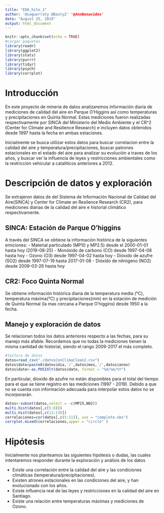 ```yaml
---
title: "EDA_hito_1"
author: '@saguerraty @BastyZ' '@AnnBenavides'
date: "August 25, 2019"
output: html_document
---
```


```r
knitr::opts_chunk$set(echo = TRUE)
#cargar paquetes
library(readr)
library(ggplot2)
library(stats)
library(purrr)
library(tidyr)
library(psych)
library(corrplot)
```

# Introducción

En este proyecto de minería de datos analizaremos información diaria de mediciones de calidad del aire en Parque O'Higgins así como temperaturas y precipitaciones en Quinta Normal. Estas mediciones fueron realizadas respectivamente por SINCA del Ministerio del Medio Ambiente y el CR^2 (Center for Climate and Resilience Research) e incluyen datos obtenidos desde 1997 hasta la fecha en ambas estaciones.

Inicialmente se busca utilizar estos datos para buscar correlacion entre la calidad del aire y temperatura/precipitaciones, buscar patrones estacionales en el estado del aire para analizar su evolución a traves de los años, y buscar ver la influencia de leyes y restricciones ambientales como la restricción vehicular a cataliticos anteriores a 2012.

# Descripción de datos y exploración
Se extrajeron datos de del Sistema de Información Nacional de Calidad del Aire(SINCA) y Center for Climate an Resilence Research (CR2), para mediciones diarias de la calidad del aire e historial climático respectivamente.

## SINCA: Estación de Parque O'higgins
A través del SINCA se obtiene la información histórica de la siguientes emiciones:
- Material particulado (MP10 y MP2.5) desde el 2000-01-01 hasta hoy (2019-08-25)
- Monóxido de carbono (CO) desde 1997-04-08 hasta hoy
- Ozono (O3) desde 1997-04-02 hasta hoy
- Dióxido de azufre (SO2) desde 1997-07-19 hasta 2017-01-08
- Dióxido de nitrógeno (NO2) desde 2009-03-26 hasta hoy

## CR2: Foco Quinta Normal
Se obtiene información histórica diaria de la temperatura media (°C), temperatura máxima(°C) y precipitaciones(mm) en la estación de medición de Quinta Normal (la mas cercana a Parque O'higgins) desde 1950 a la fecha.

## Manejo y exploración de datos
Se relacionan todos los datos anteriores respecto a las fechas, para su manejo más afable. Recordemos que no todas la mediciones tienen la misma cantidad de historial, siendo el rango 2009-2017 el más completo. 
```r
#lectura de datos
datos=read_csv("./datosConClimaClean2.csv")
datos$date=paste0(datos$dia,'/',datos$mes,'/',datos$anno)
datos$date<-as.POSIXlt(datos$date, format = "%d/%m/%Y")
```
En particular, dioxido de azufre no están disponibles para el total del tiempo para el que se tiene registro en las mediciones (1997 - 2019). Debido a que no se cuenta con información adecuada para interpolar estos datos no se incorporarán.
```r
datos<-subset(datos,select = -c(MP25,NO2))
multi.hist(datos[,c(5:8)])   
multi.hist(datos[,c(11:13)])
correlaciones=cor(datos[,c(5:11)], use = "complete.obs")
corrplot.mixed(correlaciones,upper = "circle" )
```

<!-- # TODO: promedios mensuales y comparación anual de dichos meses (ej. Abril 97-19) -->
<!-- # TODO: variación respecto a dia en año anterior (ej. abril 98-06-10 - abril 97-06-10 ) -->

# Hipótesis
Inicialmente nos planteamos las siguientes hipótesis o dudas, las cuales intentaremos responder durante la exploración y análisis de los datos

- Existe una correlación entre la calidad del aire y las condiciones climáticas (temperatura/precipitaciones).
- Existen atrones estacionales en las condiciones del aire, y han evolucionado con los años.
- Existe influencia real de las leyes y restricciones en la calidad del aire en Santiago.
- Existe una relación entre temperaturas máximas y mediciones de Ozono.




